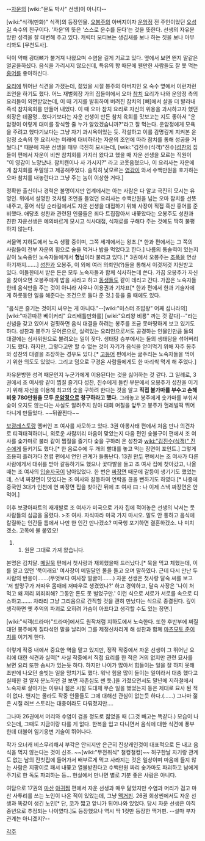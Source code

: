 --[[자운]]의 [wiki:"문도 박사" 선생]이 아니다--

[wiki:"식객(만화)" 식객]의 등장인물. [[오봉주]]의 아버지이자 [[운암정]] 전 주인이었던 [[오성길]] 숙수의 친구이다. '자운'의 뜻은 '스스로 운수를 둔다'는 것을 뜻한다. 선생의 자유분방한 성격을 잘 대변해 주고 있다. 캐릭터 모티브는 생김새를 보나 하는 짓을 보나 아무리봐도 [무천도사].

턱이 약해 광대뼈가 불거져 나왔으며 수염을 길게 기르고 있다. 옆에서 보면 왠지 말같은 얼굴을하셨다. 음식을 가리시지 않으신데, 특유의 향 때문에 웬만한 사람들도 잘 못 먹는 [[홍어]]를 좋아하신다.

[[요리]]에 뛰어난 식견을 가졌는데, 젊었을 시절 봉주의 아버지인 오 숙수 옆에서 이런저런 조언을 하기도 했다. 어느 재벌회장 가의 집들이에서 오마 [[참치]] 요리가 나와 운암정 측의 요리들이 외면받았는데, 이 때 기지를 발휘하여 버려진 참치의 [뼈]에서 살을 더 발라내 즉석 참치육회를 만들어 내었다. 이 때 오마 참치 요리로 자신의 위용을 과시하고자 했던 회장은 데꿀멍...했다기보다는 자운 선생이 만든 참치 육회를 맛보고는 지도 좋아서 "운암정이 이렇게 대미를 장식할 줄 누가 알았겠습니까?"라고 잘 먹는다. 운암정에게 모욕을 주려고 했다기보다는 그냥 자기 과시욕이었는 듯. 각설하고 이를 감명깊게 지켜본 운암정 소속의 한 요리사는 미래에 대비하라는 자운의 조언에 따라 참치를 통해 성공을 거뒀다.[* 때문에 자운 선생을 매우 극진히 모시는데, [wiki:"김진수(식객)"진수][[성찬]]의 집들이 편에서 자운이 비싼 참치회를 가지러 왔다고 했을 때 자운 선생을 모르는 직원이 "이 영감이 노망났나. 참치캔이나 사 가시지?" 라고 코웃음쳤으나, 이 요리사는 자운에게 참치회를 두말않고 제공해주었다. 솔직히 낯모르는 [[영감]]이 와서 수백만원을 호가하는 오마 참치를 내놓란다고 그냥 주는 놈이 이상한 거다.]

정확한 출신이나 경력은 불명이지만 업계에서는 아는 사람은 다 알고 극진히 모시는 유명인. 위에서 설명한 것처럼 조언을 들었던 요리사는 수백만원을 넘는 오마 참치를 선뜻 내주고, 홍어 식당 순라길에서도 자운 선생을 대접하기 위해 사장이 직접 흑산 홍어를 준비했다. 애당초 성찬과 관련된 인물들은 죄다 트집잡아서 내쫓았다는 오봉주도 성찬과 친한 자운선생은 예의바르게 모시고 식사대접, 식재료를 구해다 주는 것에도 딱히 불평하지 않는다.

서울역 지하도에서 노숙 생활 중이며, 그쪽 세계에서는 왕초.[* 한과 편에서는 그 쪽의 사람들이 전부 자운의 힘으로 술을 먹거나 밥을 먹었다고 한다.] 나름의 통솔력이 있는지 같이 노숙중인 노숙자들에게서 '''형님'''이라 불리고 있다.[* 3권에서 오봉주는 [[조폭]]을 연상하기까지…….] [[성찬]]과 오봉주, 이 외에 여러 의뢰인(?)들을 통해서 이것저것 지원받고 있다. 이들한테서 받은 돈은 모두 노숙자들과 함께 식사하는데 쓴다. 가끔 오봉주가 자신을 찾아오면 오봉주에게 밥을 사라고 하고 [[동생]]들도 같이 데리고 간다. 가끔은 노숙자들한테 음식만을 주는 것이 아니라 사우나 이용권과 기차표[* 한과 편에서 한과 기술자에게 하룻동안 일을 해준다는 조건으로 둘다 준 것.] 등을 줄 때에도 있다.

"음식은 즐기는 것이지 싸우는 게 아니다."--[wiki:"미스터 초밥왕" 어째 섬나라의] [wiki:"따끈따끈 베이커리" 요리배틀만화를] [wiki:"요리왕 비룡" 까는 것 같다]--"라는 신념을 갖고 있어서 걸핏하면 음식 대결을 하려는 봉주를 조금 못마땅하게 보고 있기도 하다. 성찬과 봉주가 웃어른으로, 실력있는 요리인으로서도 공경하는 인물인만큼 둘의 대결에는 심사위원으로 불려오는 일이 잦다. 생태탕 승부에서는 둘의 생태탕을 섞어버리기도 했다. 하지만, 그렇다고만 할 수 없는 것이 자기가 음식을 얻어먹기 위해 자주 봉주와 성찬의 대결을 조장하는 경우도 있다.[* [[고등어]] 편에서는 굶주리는 노숙자들을 먹이기 위한 의도도 있었다. 그리고 덤으로 구경온 사람들에게도 한 마리씩 먹게 해 주었다.]

자유분방한 성격 때문인지 누군가에게 이용된다는 것을 싫어하는 것 같다. 그 일례로, 3권에서 조 여사랑 같이 찜질 즐기다 성찬, 진수에게 들킨 부분에서 오봉주가 성찬을 이기기 위해 자신을 이용해 최고의 숯을 구하려 한다는 것을 알고 '''직접 불가마를 부수고 손해 비용 780만원을 모두 [[운암정]]으로 청구하라고 했다.''' 그래놓고 봉주에게 숯가마를 부숴서 숯이 오지도 않는다는 사실도 알려주지 않아 대회 며칠을 앞두고 봉주가 헐레벌떡 뛰어다니게 만들었다. ~~뒤끝쩐다~~

[[보광레스토랑]] 멤버인 조 여사를 사모하고 있다. 3권 아롱사태 편에서 처음 만나 의견차로 티격태격하더니, 외로운 사람끼리 마음이 맞았는지 다음 편인 숯불구이 편에서 조 여사를 숯가마로 불러 같이 찜질을 즐기다 숯을 구하러 온 성찬과 [[wiki:"김진수(식객)" 진수]]에게 들키기도 했다.[* 한 음료수에 두 개의 빨대를 놓고 먹는 장면이 포인트.] 그렇게 조용히 흘러가다 천렵 편에서 연인 관계가 들통난다. 13권 [[만두]] 편에서는 조 여사가 다른 사람에게서 대쉬를 받아 갈등하기도 했으나 꽃다발을 들고 조 여사 집에 찾아갔고, 나올 때는 조 여사의 [[입술]]자국이 남아있었다. 한 번은 [[짜장면]] 때문에 갈등이 생기기도 했었는데, 스낵 짜장면이 맛있다는 조 여사와 갈등하여 연락을 끊을 뻔하기도 하였다.[* 나중에 중국인 3대가 인천에 연 짜장면 집을 찾아간 뒤에 조 여사 曰 : 나 이제 스낵 짜장면은 안 먹어.]

이후 보광아파트의 재개발로 조 여사가 미국으로 가자 집에 적어놓은 선생의 낙서는 뭇 사람들의 심금을 울렸다.
>조 여사. 자식따라 미국 가지 마시오. 말도 안 통하고 음식에 칼질하는 인간들 틈에서 나만 한 인간 만나겠소? 미국행 포기하면 결혼하겠소. 나 미치겠소. 고목에 불 붙였오!
##원문 그대로 가져 왔습니다.

본명은 김치달. [[메밀묵]] 편에서 첫사랑과 재회했을때 드러났다.[* 묵을 먹고 체했는데, 이를 알고 있던 '묵이래요' 여사장이 메밀달인 물을 들고 오며 말하였다. 근데 다시 만난 두 사람의 반응이…….(무엇보다 여사장 얼굴이…….) 자운 선생은 첫사랑 달숙 씨를 보고 '저 할망구가 저따우 몸매에 저따우로 생겼었나?' 하고 경악하고, 달숙 사장은 '나이 처먹고 왜 저리 꾀죄죄해? 그동안 돈도 못 벌었구만.' 이런 식으로 서로가 서로를 속으로 디스하고……. 차라리 그냥 그리움으로 간직할 것을 괜히 만났다는 식으로 종결된다. 깊이 생각하면 옛 추억의 파괴로 오히려 가슴이 아프다고 생각할 수도 있는 장면.]

[wiki:"식객(드라마)"드라마]에서도 원작처럼 지하도에서 노숙한다. 또한 후반부에 찌질대던 봉주에게 질타섞인 말을 날리며 그를 제정신차리게 해 성찬과 함께 [[마츠모토 준이치]]를 이기게 한다.

이렇게 작중 내에서 중요한 역을 맡고 있지만, 정작 작중에서 자운 선생이 그 뛰어난 요리에 대한 식견과 실력[* 사실 작중에서 직접 요리를 한 적은 거의 없지만 관련 묘사를 보면 요리 또한 솜씨가 있는듯 하다. 하지만 나이가 많아서 힘들이는 일을 잘 하지 못해 초반에 나오던 술빚는 일을 망치기도 했다. 워낙 힘을 많이 들이는 일이라서 대충 했다고 실패한 걸 알자 분노하던 걸 보면 자존심도 쎈 듯.]을 가졌으면서도 말년에 지하철에서 노숙자로 살아가는 이유나 젊은 시절 도대체 무슨 일을 했었는지 등은 제대로 묘사 된 적이 없다. 왠지는 몰라도 작중 인물들도 그에 대해선 관심이 없는듯 하다.(……) 그나마 젊은 시절 러브 스토리는 대충이라도 다뤄졌지만....

그나마 26권에서 머리와 수염이 검을 정도로 젊었을 때 (그것 빼고는 똑같다.) 모습이 나오는데, 그때도 지금이랑 다를 게 없다. 한복을 입고 다니면서 음식에 대한 식견에 풍부한데 더불어 임기응변 기술이 뛰어나다.

작가 오너캐 비스무리해서 부각은 안되지만 은근히 진상캐인것이 대표적으로 돈 내고 음식을 먹지 않는다는 것이 신조. ~~[wiki:"무전취식" 철컹철컹]~~ 허구한날 자기랑 관계도 없는 남의 잔칫집에 들어가서 배부르게 먹고 사라지는 것은 일상이며 마음에 들지 않는 사람은 지팡이로 패서 내쫓고 열불받친다고 수백만원 짜리 숯가마도 파괴하고 남에게 주기로 한 독도 파괴하는 등... 현실에서 만나면 별로 기분 좋은 사람은 아니다.

여담으로 17권의 [[마산]] [[아귀찜]] 편에서 자운 선생과 매우 닮았지만 수염과 머리가 검고 마산 사투리를 쓰는 노인이 나온 적이 있었는데, 그냥 [[맥거핀]]. 26권 회상씬에서도 자운 선생과 똑같이 생긴 노인[* 단, 코가 짧고 앞니가 튀어나와 있었다. 당시 자운 선생은 아직 중년으로 추정되는 나이였다.]도 등장했으나 역시 딱 1컷만 등장한 맥거핀. --설마 부자관계는 아니겠지?--

[[각주]]
